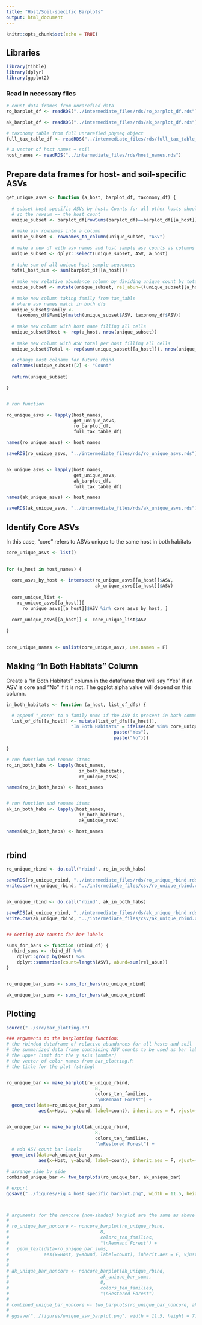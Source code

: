 ```yaml
---
title: "Host/Soil-specific Barplots"
output: html_document
---
```


```r
knitr::opts_chunk$set(echo = TRUE)
```

## Libraries

```r

library(tibble)
library(dplyr)
library(ggplot2)

```

### Read in necessary files

```r

# count data frames from unrarefied data
ro_barplot_df <- readRDS("../intermediate_files/rds/ro_barplot_df.rds")

ak_barplot_df <- readRDS("../intermediate_files/rds/ak_barplot_df.rds")

# taxonomy table from full unrarefied physeq object 
full_tax_table_df <- readRDS("../intermediate_files/rds/full_tax_table_df.rds")

# a vector of host names + soil
host_names <- readRDS("../intermediate_files/rds/host_names.rds")

```


## Prepare data frames for host- and soil-specific ASVs

```r

get_unique_asvs <- function (a_host, barplot_df, taxonomy_df) {
  
  # subset host specific ASVs by host. Counts for all other hosts should be 0, 
  # so the rowsum == the host count
  unique_subset <- barplot_df[rowSums(barplot_df)==barplot_df[[a_host]],]
  
  # make asv rownames into a column
  unique_subset <- rownames_to_column(unique_subset, "ASV")
  
  # make a new df with asv names and host sample asv counts as columns
  unique_subset <- dplyr::select(unique_subset, ASV, a_host)
  
  # take sum of all unique host sample sequences
  total_host_sum <- sum(barplot_df[[a_host]])
  
  # make new relative abundance column by dividing unique count by total
  unique_subset <- mutate(unique_subset, rel_abun=((unique_subset[[a_host]] / total_host_sum) * 100))
  
  # make new column taking family from tax_table 
  # where asv names match in both dfs
  unique_subset$Family <- 
    taxonomy_df$Family[match(unique_subset$ASV, taxonomy_df$ASV)]
  
  # make new column with host name filling all cells
  unique_subset$Host <- rep(a_host, nrow(unique_subset))
  
  # make new column with ASV total per host filling all cells
  unique_subset$Total <- rep(sum(unique_subset[[a_host]]), nrow(unique_subset))
  
  # change host colname for future rbind
  colnames(unique_subset)[2] <- "Count"
  
  return(unique_subset)

}


# run function

ro_unique_asvs <- lapply(host_names, 
                         get_unique_asvs, 
                         ro_barplot_df, 
                         full_tax_table_df)

names(ro_unique_asvs) <- host_names

saveRDS(ro_unique_asvs, "../intermediate_files/rds/ro_unique_asvs.rds")


ak_unique_asvs <- lapply(host_names, 
                         get_unique_asvs, 
                         ak_barplot_df, 
                         full_tax_table_df)

names(ak_unique_asvs) <- host_names

saveRDS(ak_unique_asvs, "../intermediate_files/rds/ak_unique_asvs.rds")

```

## Identify Core ASVs

In this case, "core" refers to ASVs unique to the same host in both habitats

```r

core_unique_asvs <- list()

  
for (a_host in host_names) {
  
  core_asvs_by_host <- intersect(ro_unique_asvs[[a_host]]$ASV,
                                 ak_unique_asvs[[a_host]]$ASV)
  
  core_unique_list <- 
    ro_unique_asvs[[a_host]][
      ro_unique_asvs[[a_host]]$ASV %in% core_asvs_by_host, ]
  
  core_unique_asvs[[a_host]] <- core_unique_list$ASV
  
}
  

core_unique_names <- unlist(core_unique_asvs, use.names = F)


```

## Making "In Both Habitats" Column

Create a "In Both Habitats" column in the dataframe that will say "Yes" if an ASV is core and "No" if it is not. The ggplot alpha value will depend on this column.

```r

in_both_habitats <- function (a_host, list_of_dfs) {

  # append "_core" to a family name if the ASV is present in both communities
  list_of_dfs[[a_host]] <- mutate(list_of_dfs[[a_host]],
                        "In Both Habitats" = ifelse(ASV %in% core_unique_names,
                                        paste("Yes"),
                                        paste("No")))

}

# run function and rename items
ro_in_both_habs <- lapply(host_names, 
                           in_both_habitats,
                           ro_unique_asvs)

names(ro_in_both_habs) <- host_names


# run function and rename items
ak_in_both_habs <- lapply(host_names, 
                           in_both_habitats,
                           ak_unique_asvs)

names(ak_in_both_habs) <- host_names



```

## rbind

```r

ro_unique_rbind <- do.call("rbind", ro_in_both_habs)

saveRDS(ro_unique_rbind, "../intermediate_files/rds/ro_unique_rbind.rds")
write.csv(ro_unique_rbind, "../intermediate_files/csv/ro_unique_rbind.csv")


ak_unique_rbind <- do.call("rbind", ak_in_both_habs)

saveRDS(ak_unique_rbind, "../intermediate_files/rds/ak_unique_rbind.rds")
write.csv(ak_unique_rbind, "../intermediate_files/csv/ak_unique_rbind.csv")


## Getting ASV counts for bar labels

sums_for_bars <- function (rbind_df) {
  rbind_sums <- rbind_df %>%
    dplyr::group_by(Host) %>%
    dplyr::summarise(count=length(ASV), abund=sum(rel_abun))
}


ro_unique_bar_sums <- sums_for_bars(ro_unique_rbind)

ak_unique_bar_sums <- sums_for_bars(ak_unique_rbind)


```

## Plotting

```r

source("../src/bar_plotting.R")

### arguments to the barplotting function:
# the rbinded dataframe of relative abundances for all hosts and soil
# the summarized data frame containing ASV counts to be used as bar labels
# the upper limit for the y axis (number)
# the vector of color names from bar_plotting.R
# the title for the plot (string)


ro_unique_bar <- make_barplot(ro_unique_rbind,
                                 8,
                                 colors_ten_families,
                                 "\nRemnant Forest") +
  geom_text(data=ro_unique_bar_sums, 
            aes(x=Host, y=abund, label=count), inherit.aes = F, vjust=-1)


ak_unique_bar <- make_barplot(ak_unique_rbind,
                                 8,
                                 colors_ten_families,
                                 "\nRestored Forest") +
  # add ASV count bar labels
  geom_text(data=ak_unique_bar_sums, 
            aes(x=Host, y=abund, label=count), inherit.aes = F, vjust=-1)

# arrange side by side
combined_unique_bar <- two_barplots(ro_unique_bar, ak_unique_bar)

# export
ggsave("../figures/Fig_4_host_specific_barplot.png", width = 11.5, height = 7)



# arguments for the noncore (non-shaded) barplot are the same as above
# 
# ro_unique_bar_noncore <- noncore_barplot(ro_unique_rbind,
#                                  8,
#                                  colors_ten_families,
#                                  "\nRemnant Forest") +
#   geom_text(data=ro_unique_bar_sums, 
#             aes(x=Host, y=abund, label=count), inherit.aes = F, vjust=-1)
# 
# 
# ak_unique_bar_noncore <- noncore_barplot(ak_unique_rbind,
#                                  ak_unique_bar_sums,
#                                  8,
#                                  colors_ten_families,
#                                  "\nRestored Forest")
# 
# combined_unique_bar_noncore <- two_barplots(ro_unique_bar_noncore, ak_unique_bar_noncore)
# 
# ggsave("../figures/unique_asv_barplot.png", width = 11.5, height = 7)


```







